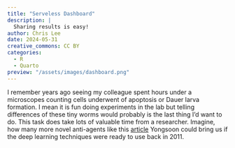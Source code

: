 ```yaml
---
title: "Serveless Dashboard"
description: |
  Sharing results is easy!
author: Chris Lee
date: 2024-05-31
creative_commons: CC BY
categories:
  - R 
  - Quarto
preview: "/assets/images/dashboard.png"
---
```


I remember years ago seeing my colleague spent hours under a microscopes counting cells underwent of apoptosis or Dauer larva formation. I mean it is fun doing experiments in the lab but telling differences of these tiny worms would probably is the last thing I'd want to do. This task does take lots of valuable time from a researcher. Imagine, how many more novel anti-agents like this [article](https://pubmed.ncbi.nlm.nih.gov/23049887/) Yongsoon could bring us if the deep learning techniques were ready to use back in 2011.